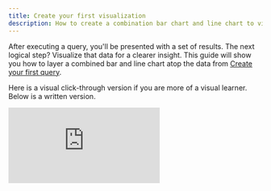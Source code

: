 ```yaml
---
title: Create your first visualization
description: How to create a combination bar chart and line chart to visualize the monthly $ gas spent for your wallet 
---
```


After executing a query, you'll be presented with a set of results. The next logical step? Visualize that data for a clearer insight. This guide will show you how to layer a combined bar and line chart atop the data from [Create your first query](/learning/how-tos/create-your-first-query).

Here is a visual click-through version if you are more of a visual learner. Below is a written version. 

<div
  style={{
    position: "relative",
    paddingBottom: "calc(55.052083333333336% + 41px)",
    height: 0
  }}
>
  <iframe
    src="https://demo.arcade.software/w7bs2kM4P4Kg42PONF84?embed"
    frameBorder={0}
    loading="lazy"
    webkitallowfullscreen=""
    mozallowfullscreen=""
    allowFullScreen=""
    style={{
      position: "absolute",
      top: 0,
      left: 0,
      width: "100%",
      height: "100%",
      colorScheme: "light"
    }}
  />
</div>

1. **Begin Visualization**: Click on "New Visualization" and select your desired chart type. For this tutorial, initiate with a bar chart and click "Add Visualization."
2. **Display Data**: By default, the chart will showcase `monthly_gas_spent`. To augment the depth of insights, include the `cumulative_gas_spent` column.
3. **Adjust Chart Type**: Transition the representation of `cumulative_gas_spent` from a bar to a line chart, offering a more nuanced view.
4. **Fine-tune Your Chart**: Customize the display values for a polished look. For detailed formatting guidance, [refer to this resource](web-app/visualizations/charts-graphs).
